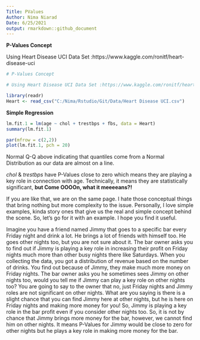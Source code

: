 ```yaml
---
Title: PValues
Author: Nima Niarad
Date: 6/25/2021
output: rmarkdown::github_document
---
```


**P-Values Concept** 

Using Heart Disease UCI Data Set :https://www.kaggle.com/ronitf/heart-disease-uci  


```r
# P-Values Concept 

# Using Heart Disease UCI Data Set :https://www.kaggle.com/ronitf/heart-disease-uci 

library(readr)
Heart <- read_csv("C:/Nima/Rstudio/Git/Data/Heart Disease UCI.csv")

```

**Simple Regression**

```r
lm.fit.1 = lm(age ~ chol + trestbps + fbs, data = Heart)
summary(lm.fit.1)

par(mfrow = c(2,2))
plot(lm.fit.1, pch = 20)
```

Normal Q-Q above indicating that quantiles come from a Normal Distribution as our data are almost on a line.

*chol* & *trestbps* have P-Values close to zero which means they are playing a key role in connection with age. Technically, it means they are statistically significant, **but Come OOOOn, what it meeeeans?!** 

If you are like that, we are on the same page. I hate those conceptual things that bring nothing but more complexity to the issue. Personally, I love simple examples, kinda story ones that give us the real and simple concept behind the scene. So, let's go for it with an example. I hope you find it useful. 

Imagine you have a friend named Jimmy that goes to a specific bar every Friday night and drink a lot. He brings a lot of friends with himself too. He goes other nights too, but you are not sure about it. The bar owner asks you to find out if Jimmy is playing a key role in increasing their profit on Friday nights much more than other busy nights there like Saturdays. When you collecting the data, you got a distribution of revenue based on the number of drinks. You find out because of Jimmy, they make much more money on Friday nights. The bar owner asks you he sometimes sees Jimmy on other nights too, would you tell me if Jimmy can play a key role on other nights too? You are going to say to the owner that no, just Friday nights and Jimmy roles are not significant on other nights. What are you saying is there is a slight chance that you can find Jimmy here at other nights, but he is here on Friday nights and making more money for you! So, Jimmy is playing a key role in the bar profit even if you consider other nights too. So, it is not by chance that Jimmy brings more money for the bar, however, we cannot find him on other nights. It means P-Values for Jimmy would be close to zero for other nights but he plays a key role in making more money for the bar.  








 
